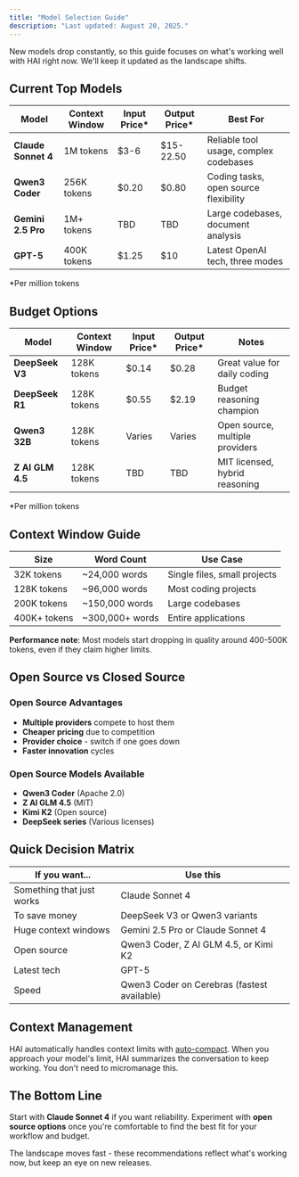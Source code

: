 ```yaml
---
title: "Model Selection Guide"
description: "Last updated: August 20, 2025."
---
```


New models drop constantly, so this guide focuses on what's working well with HAI right now. We'll keep it updated as the landscape shifts.

## Current Top Models

| Model | Context Window | Input Price* | Output Price* | Best For |
|-------|---------------|--------------|---------------|----------|
| **Claude Sonnet 4** | 1M tokens | $3-6 | $15-22.50 | Reliable tool usage, complex codebases |
| **Qwen3 Coder** | 256K tokens | $0.20 | $0.80 | Coding tasks, open source flexibility |
| **Gemini 2.5 Pro** | 1M+ tokens | TBD | TBD | Large codebases, document analysis |
| **GPT-5** | 400K tokens | $1.25 | $10 | Latest OpenAI tech, three modes |

*Per million tokens

## Budget Options

| Model | Context Window | Input Price* | Output Price* | Notes |
|-------|---------------|--------------|---------------|-------|
| **DeepSeek V3** | 128K tokens | $0.14 | $0.28 | Great value for daily coding |
| **DeepSeek R1** | 128K tokens | $0.55 | $2.19 | Budget reasoning champion |
| **Qwen3 32B** | 128K tokens | Varies | Varies | Open source, multiple providers |
| **Z AI GLM 4.5** | 128K tokens | TBD | TBD | MIT licensed, hybrid reasoning |

*Per million tokens


## Context Window Guide

| Size | Word Count | Use Case |
|------|------------|----------|
| 32K tokens | ~24,000 words | Single files, small projects |
| 128K tokens | ~96,000 words | Most coding projects |
| 200K tokens | ~150,000 words | Large codebases |
| 400K+ tokens | ~300,000+ words | Entire applications |

**Performance note**: Most models start dropping in quality around 400-500K tokens, even if they claim higher limits.

## Open Source vs Closed Source

### Open Source Advantages
- **Multiple providers** compete to host them
- **Cheaper pricing** due to competition  
- **Provider choice** - switch if one goes down
- **Faster innovation** cycles

### Open Source Models Available
- **Qwen3 Coder** (Apache 2.0)
- **Z AI GLM 4.5** (MIT)
- **Kimi K2** (Open source)
- **DeepSeek series** (Various licenses)

## Quick Decision Matrix

| If you want... | Use this |
|----------------|----------|
| Something that just works | Claude Sonnet 4 |
| To save money | DeepSeek V3 or Qwen3 variants |
| Huge context windows | Gemini 2.5 Pro or Claude Sonnet 4 |
| Open source | Qwen3 Coder, Z AI GLM 4.5, or Kimi K2 |
| Latest tech | GPT-5 |
| Speed | Qwen3 Coder on Cerebras (fastest available) |


## Context Management

HAI automatically handles context limits with [auto-compact](/features/auto-compact). When you approach your model's limit, HAI summarizes the conversation to keep working. You don't need to micromanage this.

## The Bottom Line

Start with **Claude Sonnet 4** if you want reliability. Experiment with **open source options** once you're comfortable to find the best fit for your workflow and budget.

The landscape moves fast - these recommendations reflect what's working now, but keep an eye on new releases.